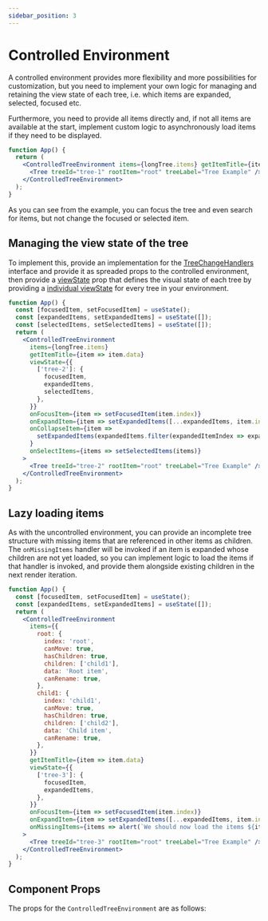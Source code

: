 ```yaml
---
sidebar_position: 3
---
```



# Controlled Environment

A controlled environment provides more flexibility and more possibilities for customization, but
you need to implement your own logic for managing and retaining the view state of each tree, i.e.
which items are expanded, selected, focused etc.

Furthermore, you need to provide all items directly and, if not all items are available at the start,
implement custom logic to asynchronously load items if they need to be displayed.

```jsx live
function App() {
  return (
    <ControlledTreeEnvironment items={longTree.items} getItemTitle={item => item.data} viewState={{}}>
      <Tree treeId="tree-1" rootItem="root" treeLabel="Tree Example" />
    </ControlledTreeEnvironment>
  );
}
```

As you can see from the example, you can focus the tree and even search for items, but not change
the focused or selected item.

## Managing the view state of the tree

To implement this, provide an implementation for the [TreeChangeHandlers](/docs/api/interfaces/TreeChangeHandlers)
interface and provide it as spreaded props to the controlled environment, then provide a
[viewState](/docs/api/interfaces/TreeViewState) prop that defines the visual state of each tree by providing
a [individual viewState](/docs/api/interfaces/IndividualTreeViewState) for every tree in your environment.

```jsx live
function App() {
  const [focusedItem, setFocusedItem] = useState();
  const [expandedItems, setExpandedItems] = useState([]);
  const [selectedItems, setSelectedItems] = useState([]);
  return (
    <ControlledTreeEnvironment
      items={longTree.items}
      getItemTitle={item => item.data}
      viewState={{
        ['tree-2']: {
          focusedItem,
          expandedItems,
          selectedItems,
        },
      }}
      onFocusItem={item => setFocusedItem(item.index)}
      onExpandItem={item => setExpandedItems([...expandedItems, item.index])}
      onCollapseItem={item =>
        setExpandedItems(expandedItems.filter(expandedItemIndex => expandedItemIndex !== item.index))
      }
      onSelectItems={items => setSelectedItems(items)}
    >
      <Tree treeId="tree-2" rootItem="root" treeLabel="Tree Example" />
    </ControlledTreeEnvironment>
  );
}
```

## Lazy loading items

As with the uncontrolled environment, you can provide an incomplete tree structure with
missing items that are referenced in other items as children. The `onMissingItems` handler
will be invoked if an item is expanded whose children are not yet loaded, so you can
implement logic to load the items if that handler is invoked, and provide them alongside existing
children in the next render iteration.

```jsx live
function App() {
  const [focusedItem, setFocusedItem] = useState();
  const [expandedItems, setExpandedItems] = useState([]);
  return (
    <ControlledTreeEnvironment
      items={{
        root: {
          index: 'root',
          canMove: true,
          hasChildren: true,
          children: ['child1'],
          data: 'Root item',
          canRename: true,
        },
        child1: {
          index: 'child1',
          canMove: true,
          hasChildren: true,
          children: ['child2'],
          data: 'Child item',
          canRename: true,
        },
      }}
      getItemTitle={item => item.data}
      viewState={{
        ['tree-3']: {
          focusedItem,
          expandedItems,
        },
      }}
      onFocusItem={item => setFocusedItem(item.index)}
      onExpandItem={item => setExpandedItems([...expandedItems, item.index])}
      onMissingItems={items => alert(`We should now load the items ${items.join(', ')}...`)}
    >
      <Tree treeId="tree-3" rootItem="root" treeLabel="Tree Example" />
    </ControlledTreeEnvironment>
  );
}
```

## Component Props

The props for the `ControlledTreeEnvironment` are as follows:

<PropTable name="ControlledTreeEnvironment" />
